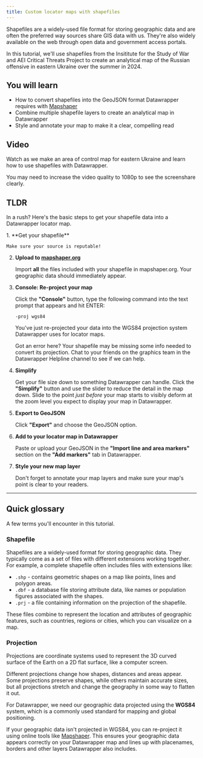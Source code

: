 ```yaml
---
title: Custom locator maps with shapefiles
---
```




Shapefiles are a widely-used file format for storing geographic data and are often the preferred way sources share GIS data with us. They're also widely available on the web through open data and government access portals.

In this tutorial, we'll use shapefiles from the Insititute for the Study of War and AEI Critical Threats Project to create an analytical map of the Russian offensive in eastern Ukraine over the summer in 2024.

## You will learn

- How to convert shapefiles into the GeoJSON format Datawrapper requires with [Mapshaper](https://mapshaper.org)
- Combine multiple shapefile layers to create an analytical map in Datawrapper
- Style and annotate your map to make it a clear, compelling read

## Video

Watch as we make an area of control map for eastern Ukraine and learn how to use shapefiles with Datawrapper.

<YouTube videoId="x8UmB9e25c0" />

<Aside type="tip">You may need to increase the video quality to 1080p to see the screenshare clearly.</Aside>

## TLDR

In  a rush? Here's the basic steps to get your shapefile data into a Datawrapper locator map.

<Steps>
1. **Get your shapefile**
  
    Make sure your source is reputable!

2. **Upload to [mapshaper.org](https://mapshaper.org)**

    Import **all** the files included with your shapefile in mapshaper.org. Your geographic data should immediately appear.

3. **Console: Re-project your map**

    Click the **"Console"** button, type the following command into the text prompt that appears and hit ENTER:

    ```console
    -proj wgs84
    ```

    You've just re-projected your data into the WGS84 projection system Datawrapper uses for locator maps.

    <Aside type="caution">Got an error here? Your shapefile may be missing some info needed to convert its projection. Chat to your friends on the graphics team in the Datawrapper Helpline channel to see if we can help.</Aside>


4. **Simplify**

    Get your file size down to something Datawrapper can handle. Click the **"Simplify"** button and use the slider to reduce the detail in the map down. Slide to the point _just before_ your map starts to visibly deform at the zoom level you expect to display your map in Datawrapper.

5. **Export to GeoJSON**

    Click **"Export"** and choose the GeoJSON option.

6. **Add to your locator map in Datawrapper**

    Paste or upload your GeoJSON in the **"Import line and area markers"** section on the **"Add markers"** tab in Datawrapper.

7. **Style your new map layer**

    Don't forget to annotate your map layers and make sure your map's point is clear to your readers.
</Steps>


---

## Quick glossary

A few terms you'll encounter in this tutorial.

### Shapefile

Shapefiles are a widely-used format for storing geographic data. They typically come as a set of files with different extensions working together. For example, a complete shapefile often includes files with extensions like:

- `.shp` - contains geometric shapes on a map like points, lines and polygon areas.
- `.dbf` - a database file storing attribute data, like names or population figures associated with the shapes.
- `.prj` - a file containing information on the projection of the shapefile.

These files combine to represent the location and attributes of geographic features, such as countries, regions or cities, which you can visualize on a map.

### Projection

Projections are coordinate systems used to represent the 3D curved surface of the Earth on a 2D flat surface, like a computer screen.

Different projections change how shapes, distances and areas appear. Some projections preserve shapes, while others maintain accurate sizes, but all projections stretch and change the geography in some way to flatten it out.

For Datawrapper, we need our geographic data projected using the **WGS84** system, which is a commonly used standard for mapping and global positioning. 

If your geographic data isn't projected in WGS84, you can re-project it using online tools like [Mapshaper](https://mapshaper.org/). This ensures your geographic data appears correctly on your Datawrapper map and lines up with placenames, borders and other layers Datawrapper also includes.
